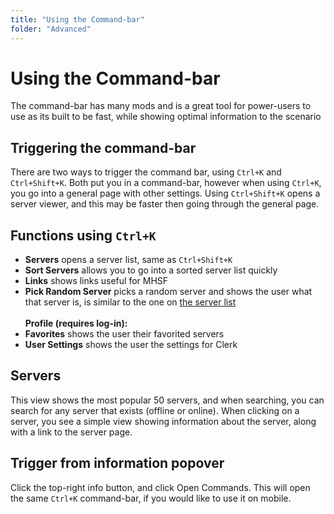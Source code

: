 ```yaml
---
title: "Using the Command-bar"
folder: "Advanced"
---
```


# Using the Command-bar

The command-bar has many mods and is a great tool for power-users to use as its built to be fast, while showing optimal information to the scenario

<Separator />

## Triggering the command-bar

There are two ways to trigger the command bar, using `Ctrl+K` and `Ctrl+Shift+K`. Both put you in a command-bar, however when using `Ctrl+K`, you go into a general page with other settings.
Using `Ctrl+Shift+K` opens a server viewer, and this may be faster then going through the general page.

## Functions using `Ctrl+K`

- **Servers** opens a server list, same as `Ctrl+Shift+K`
- **Sort Servers** allows you to go into a sorted server list quickly
- **Links** shows links useful for MHSF
- **Pick Random Server** picks a random server and shows the user what that server is, is similar to the one on [the server list](/)
  <br /> <br />
  **Profile (requires log-in):**
- **Favorites** shows the user their favorited servers
- **User Settings** shows the user the settings for Clerk

## Servers

This view shows the most popular 50 servers, and when searching, you can search for any server that exists (offline or online).
When clicking on a server, you see a simple view showing information about the server, along with a link to the server page.

## Trigger from information popover

Click the top-right info button, and click Open Commands. This will open the same `Ctrl+K` command-bar, if you would like to use it on mobile.
